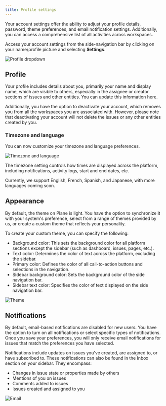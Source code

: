```yaml
---
title: Profile settings
---
```


Your account settings offer the ability to adjust your profile details, password, theme preferences, and email notification settings. Additionally, you can access a comprehensive list of all activities across workspaces.

Access your account settings from the side-navigation bar by clicking on your name/profile picture and selecting **Settings**.

![Profile dropdown](https://media.docs.plane.so/account/account-profile-dropdown.webp#center)
## Profile

Your profile includes details about you, primarily your name and display name, which are visible to others, especially in the assignee or creator sections of issues and other entities. You can update this information here.

Additionally, you have the option to deactivate your account, which removes you from all the workspaces you are associated with. However, please note that deactivating your account will not delete the issues or any other entities created by you.

### Timezone and language

You can now customize your timezone and language preferences. 

![Timezone and language](https://media.docs.plane.so/account/timezone-and-language.webp#center)

The timezone setting controls how times are displayed across the platform, including notifications, activity logs, start and end dates, etc.

Currently, we support English, French, Spanish, and Japanese, with more languages coming soon.

## Appearance

By default, the theme on Plane is light. You have the option to synchronize it with your system's preference, select from a range of themes provided by us, or create a custom theme that reflects your personality.

To create your custom theme, you can specify the following:

- Background color: This sets the background color for all platform sections except the sidebar (such as dashboard, issues, pages, etc.).
- Text color: Determines the color of text across the platform, excluding the sidebar.
- Primary color: Defines the color of all call-to-action buttons and selections in the navigation.
- Sidebar background color: Sets the background color of the side navigation bar.
- Sidebar text color: Specifies the color of text displayed on the side navigation bar.

![Theme](https://media.docs.plane.so/account/account-theme.webp#center)

## Notifications

By default, email-based notifications are disabled for new users. You have the option to turn on all notifications or select specific types of notifications. Once you save your preferences, you will only receive email notifications for issues that match the preferences you have selected.

Notifications include updates on issues you've created, are assigned to, or have subscribed to. These notifications can also be found in the Inbox section on your sidebar. They encompass:

- Changes in issue state or properties made by others
- Mentions of you on issues
- Comments added to issues
- Issues created and assigned to you

![Email](https://media.docs.plane.so/account/account-email-preferences.webp#center)
